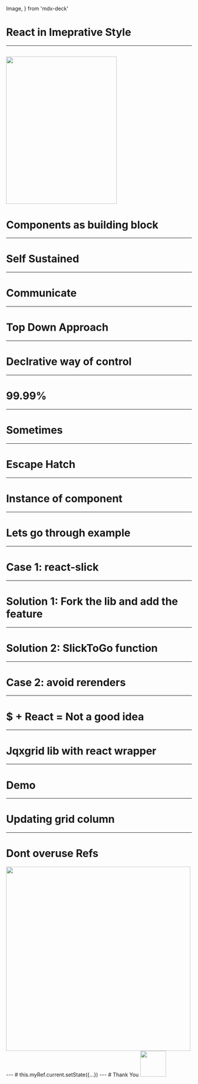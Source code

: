 
  Image,
} from 'mdx-deck'

# React in Imeprative Style
---
<Image src={bobTheBuilder} width="300px" height="400px"></Image>
---
# Components as building block
---
# Self Sustained
---
# Communicate
---
# Top Down Approach
---
# Declrative way of control
---
# 99.99%
---
# Sometimes
---
# Escape Hatch
---
# Instance of component
---
# Lets go through example
---
# Case 1: react-slick
---
# Solution 1: Fork the lib and add the feature
---
# Solution 2: SlickToGo function
---
# Case 2: avoid rerenders
---
# $ + React = Not a good idea
---
# Jqxgrid lib with react wrapper
---
# Demo
---
# Updating grid column
---
# Dont overuse Refs
<img src={overuseRef} width="500px" height="500px" />
---
# this.myRef.current.setState({…})
---
# Thank You
<img src={waveUrl} width="70px" height="70px" />
